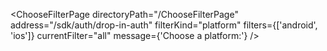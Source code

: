 

<ChooseFilterPage
  directoryPath="/ChooseFilterPage"
  address="/sdk/auth/drop-in-auth"
  filterKind="platform"
  filters={['android', 'ios']}
  currentFilter="all"
  message={'Choose a platform:'}
/>
